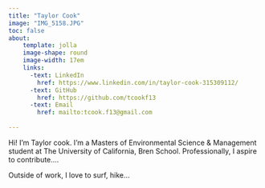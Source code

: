 ```yaml
---
title: "Taylor Cook"
image: "IMG_5158.JPG"
toc: false
about:
    template: jolla
    image-shape: round
    image-width: 17em
    links:
      -text: LinkedIn
        href: https://www.linkedin.com/in/taylor-cook-315309112/
      -text: GitHub
        href: https://github.com/tcookf13
      -text: Email
        href: mailto:tcook.f13@gmail.com
      
---
```


Hi! I'm Taylor cook. I'm a Masters of Environmental Science & Management student at The University of California, Bren School. Professionally, I aspire to contribute....

Outside of work, I love to surf, hike... 

